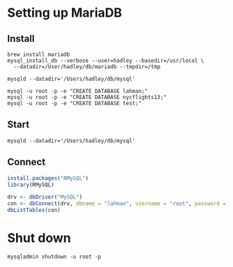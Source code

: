 <!--
%\VignetteEngine{knitr}
%\VignetteIndexEntry{MySQL setup}
-->

# Setting up MariaDB

## Install

```
brew install mariadb
mysql_install_db --verbose --user=hadley --basedir=/usr/local \
  --datadir=/User/hadley/db/mariadb --tmpdir=/tmp

mysqld --datadir='/Users/hadley/db/mysql'

mysql -u root -p -e "CREATE DATABASE lahman;"
mysql -u root -p -e "CREATE DATABASE nycflights13;"
mysql -u root -p -e "CREATE DATABASE test;"
```

## Start

```
mysqld --datadir='/Users/hadley/db/mysql'
```

## Connect

```r
install.packages("RMySQL")
library(RMySQL)

drv <- dbDriver("MySQL")
con <- dbConnect(drv, dbname = "lahman", username = "root", password = "")
dbListTables(con)
```

# Shut down

```
mysqladmin shutdown -u root -p
```
